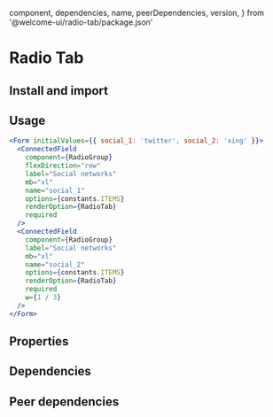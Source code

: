 
  component,
  dependencies,
  name,
  peerDependencies,
  version,
} from '@welcome-ui/radio-tab/package.json'

# Radio Tab

<tagversion version={version} name={name} component={component} />

## Install and import

<usage component={component} name={name} peerDependencies={peerDependencies} />

## Usage

```jsx
<Form initialValues={{ social_1: 'twitter', social_2: 'xing' }}>
  <ConnectedField
    component={RadioGroup}
    flexDirection="row"
    label="Social networks"
    mb="xl"
    name="social_1"
    options={constants.ITEMS}
    renderOption={RadioTab}
    required
  />
  <ConnectedField
    component={RadioGroup}
    label="Social networks"
    mb="xl"
    name="social_2"
    options={constants.ITEMS}
    renderOption={RadioTab}
    required
    w={1 / 3}
  />
</Form>
```

## Properties

<props propTypes={props.propTypes.RadioTab} />

## Dependencies

<dependencies dependencies={dependencies} />

## Peer dependencies

<dependencies dependencies={peerDependencies} />
